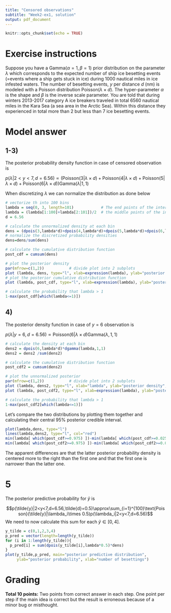 ```yaml
---
title: "Censored observations"
subtitle: "Week2-ex1, solution"
output: pdf_document
---
```


```r
knitr::opts_chunk$set(echo = TRUE)
```

# Exercise instructions

Suppose you have a $\text{Gamma}(\alpha=1,\beta=1)$ prior distribution on the parameter $\lambda$ which corresponds to the expected number of ship ice besetting events (=events where a ship gets stuck in ice) during 1000 nautical miles in ice infested waters. The number of besetting events, $y$ per distance $d$ (nm) is modeled with a Poisson distribution $\text{Poisson}(\lambda \times d)$.
The hyper-parameter $\alpha$ is the shape and $\beta$ is the inverse scale parameter. You are told that during winters 2013-2017 category A ice breakers traveled in total 6560 nautical miles in the Kara Sea (a sea area in the Arctic Sea). Within this distance they experienced in total more than 2 but less than 7 ice besetting events. 

\begin{itemize}
\item[1)] Write down the equation for the posterior probability density for $\lambda$. 
\item[2)] Discretize interval $[0,3]$ into 100 equally spaced intervals, calculate the unnormalized posterior probability density at each of the discrete bins, normalize the densities to sum up to one and draw the posterior density at the discrete cells.
\item[3)] Using the discretized values of $\lambda$ and their corresponding posterior density values \begin{itemize}
\item[a)] draw the posterior cumulative distribution function of $\lambda$ and
\item[b)] calculate the posterior probability that $\lambda>1$.
\end{itemize}
\item[4)] Draw the posterior probability density for $\lambda$ in case where you are told that the exact number of besetting events is 6. What are the differences between the posterior densities from 2) and 4)?
\item[5)] Calculate the posterior predictive probability mass function for number of besetting events, $\tilde{y}$, within a 500 nm distance by using the posterior predictive density from step 2) and draw it.  Note, you can restrict $\tilde{y}\in [0,4]$
\end{itemize}


# Model answer

## 1-3)

The posterior probability density function in case of censored observation is 

$p(\lambda|2<y<7,d=6.56) \propto \left(\text{Poisson}(3|\lambda\times d)+\text{Poisson}(4|\lambda\times d)+\text{Poisson}(5|\lambda\times d)+\text{Poisson}(6|\lambda\times d)\right)\text{Gamma}(\lambda|1,1)$

When discretizing  $\lambda$ we can normalize the distribution as done below

```r
# vectorize th into 100 bins
lambda = seq(0, 3, length=101)            # The end points of the intervals
lambda = (lambda[1:100]+lambda[2:101])/2  # the middle points of the intervals to be used in the calculations
d = 6.56

# calculate the unnormalized density at each bin
dens = (dpois(3,lambda*d)+dpois(4,lambda*d)+dpois(5,lambda*d)+dpois(6,lambda*d))*dgamma(lambda,1,1)
# normalize the discretized probability densities
dens=dens/sum(dens)

# calculate the cumulative distribution function
post_cdf = cumsum(dens)

# plot the posterior density
par(mfrow=c(1,2))           # divide plot into 2 subplots
plot (lambda, dens, type="l", xlab=expression(lambda), ylab="posterior density",cex=2)
# plot the posterior cumulative distribution function
plot (lambda, post_cdf, type="l", xlab=expression(lambda), ylab="posterior cumulative  distribution",cex=2)

# calculate the probability that lambda > 1
1-max(post_cdf[which(lambda<=1)])

```

## 4) 
The posterior density function in case of $y=6$ observation is

$p(\lambda|y=6,d=6.56) \propto \text{Poisson}(6|\lambda\times d)\text{Gamma}(\lambda,1,1)$

```r
# calculate the density at each bin
dens2 = dpois(6,lambda*d)*dgamma(lambda,1,1)
dens2 = dens2 /sum(dens2)

# calculate the cumulative distribution function
post_cdf2 = cumsum(dens2)

# plot the unnormalized posterior
par(mfrow=c(1,2))           # divide plot into 2 subplots
plot (lambda, dens2, type="l", xlab="lambda", ylab="posterior density", cex=2)
plot (lambda, post_cdf2, type="l", xlab=expression(lambda), ylab="posterior cumulative  distribution",cex=2)

# calculate the probability that lambda > 1
1-max(post_cdf2[which(lambda<=1)])

```
Let's compare the two distributions by plotting them together and calculating their central 95% posterior credible interval.

```r
plot(lambda,dens, type="l")
lines(lambda,dens2, type="l", col="red")
min(lambda[ which(post_cdf>=0.975) ])-min(lambda[ which(post_cdf>=0.025) ])
min(lambda[ which(post_cdf2>=0.975) ])-min(lambda[ which(post_cdf2>=0.025) ]) 
```

The apparent differences are that the latter posterior probability density is centered more to the right than the first one and that the first one is narrower than the latter one.

# 5

The posterior predictive probability for $\tilde{y}$ is

$$p(\tilde{y}|2<y<7,d=6.56,\tilde{d}=0.5)\approx\sum_{i=1}^{100}\text{Poisson}(\tilde{y}|\lambda_i\times 0.5)p(\lambda_i|2<y<7,d=6.56)$$
We need to now calculate this sum for each $\tilde{y}\in [0,4]$.

```r
y_tilde = c(0,1,2,3,4)
p_pred = vector(length=length(y_tilde))
for (i in 1:length(y_tilde)){
  p_pred[i] = sum(dpois(y_tilde[i],lambda*0.5)*dens)
}
plot(y_tilde,p_pred, main="posterior predictive distribution", 
     ylab="posterior probability", xlab="number of besettings")
```


# Grading

**Total 10 points:** Two points from correct answer in each step. One point per step if the main idea is correct but the result is erroneous because of a minor bug or misthought.